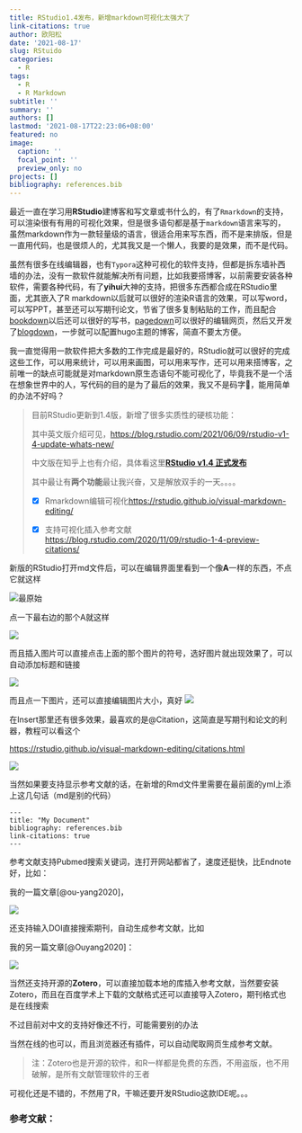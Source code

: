 ```yaml
---
title: RStudio1.4发布，新增markdown可视化太强大了
link-citations: true
author: 欧阳松
date: '2021-08-17'
slug: RStuido
categories:
  - R
tags:
  - R
  - R Markdown
subtitle: ''
summary: ''
authors: []
lastmod: '2021-08-17T22:23:06+08:00'
featured: no
image:
  caption: ''
  focal_point: ''
  preview_only: no
projects: []
bibliography: references.bib
---
```


最近一直在学习用**RStudio**建博客和写文章或书什么的，有了`Rmarkdown`的支持，可以渲染很有有用的可视化效果，但是很多语句都是基于`markdown`语言来写的，虽然markdown作为一款轻量级的语言，很适合用来写东西，而不是来排版，但是一直用代码，也是很烦人的，尤其我又是一个懒人，我要的是效果，而不是代码。

虽然有很多在线编辑器，也有`Typora`这种可视化的软件支持，但都是拆东墙补西墙的办法，没有一款软件就能解决所有问题，比如我要搭博客，以前需要安装各种软件，需要各种代码，有了**yihui**大神的支持，把很多东西都合成在RStudio里面，尤其嵌入了R markdown以后就可以很好的渲染R语言的效果，可以写word，可以写PPT，甚至还可以写期刊论文，节省了很多复制粘贴的工作，而且配合[bookdown]{.ul}以后还可以很好的写书，[pagedown]{.ul}可以很好的编辑网页，然后又开发了[blogdown]{.ul}，一步就可以配置hugo主题的博客，简直不要太方便。

我一直觉得用一款软件把大多数的工作完成是最好的，RStudio就可以很好的完成这些工作，可以用来统计，可以用来画图，可以用来写作，还可以用来搭博客，之前唯一的缺点可能就是对markdown原生态语句不能可视化了，毕竟我不是一个活在想象世界中的人，写代码的目的是为了最后的效果，我又不是码字🐶，能用简单的办法不好吗？

> 目前RStudio更新到1.4版，新增了很多实质性的硬核功能：
>
> 其中英文版介绍可见，<https://blog.rstudio.com/2021/06/09/rstudio-v1-4-update-whats-new/>
>
> 中文版在知乎上也有介绍，具体看这里[**RStudio v1.4 正式发布**](https://zhuanlan.zhihu.com/p/345804036)
>
> 其中最让有**两个功能**最让我兴奋，又是解放双手的一天。。。。
>
> -   [x] Rmarkdown编辑可视化<https://rstudio.github.io/visual-markdown-editing/>
>
> -   [x] 支持可视化插入参考文献<https://blog.rstudio.com/2020/11/09/rstudio-1-4-preview-citations/>

新版的RStudio打开md文件后，可以在编辑界面里看到一个像**A**一样的东西，不点它就这样

![](1.jpeg "最原始")

点一下最右边的那个A就这样

![](A.jpeg)

而且插入图片可以直接点击上面的那个图片的符号，选好图片就出现效果了，可以自动添加标题和链接

![](2.1.jpeg)

而且点一下图片，还可以直接编辑图片大小，真好 ![](1.1.jpeg)

在Insert那里还有很多效果，最喜欢的是\@Citation，这简直是写期刊和论文的利器，教程可以看这个

<https://rstudio.github.io/visual-markdown-editing/citations.html>

![](2.jpeg)

当然如果要支持显示参考文献的话，在新增的Rmd文件里需要在最前面的yml上添上这几句话（md是别的代码）

    ---
    title: "My Document"
    bibliography: references.bib
    link-citations: true
    ---

参考文献支持Pubmed搜索关键词，连打开网站都省了，速度还挺快，比Endnote好，比如：

我的一篇文章[@ou-yang2020]，

![](6.jpeg)

还支持输入DOI直接搜索期刊，自动生成参考文献，比如

我的另一篇文章[@Ouyang2020]：

![](4.jpeg)

当然还支持开源的**Zotero**，可以直接加载本地的库插入参考文献，当然要安装Zotero，而且在百度学术上下载的文献格式还可以直接导入Zotero，期刊格式也是在线搜索

不过目前对中文的支持好像还不行，可能需要别的办法

当然在线的也可以，而且浏览器还有插件，可以自动爬取网页生成参考文献。

> 注：Zotero也是开源的软件，和R一样都是免费的东西，不用盗版，也不用破解，是所有文献管理软件的王者

可视化还是不错的，不然用了R，干嘛还要开发RStudio这款IDE呢。。。

### 参考文献：
